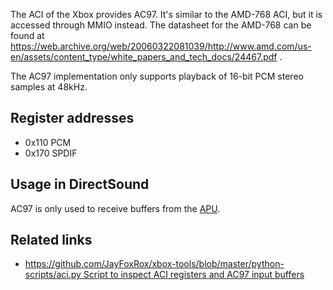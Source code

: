 The ACI of the Xbox provides AC97.
It's similar to the AMD-768 ACI, but it is accessed through MMIO instead. The datasheet for the AMD-768 can be found at https://web.archive.org/web/20060322081039/http://www.amd.com/us-en/assets/content_type/white_papers_and_tech_docs/24467.pdf .

The AC97 implementation only supports playback of 16-bit PCM stereo samples at 48kHz{{FIXME|reason=Not confirmed, but very likely}}.

== Register addresses ==

* 0x110 PCM
* 0x170 SPDIF

== Usage in DirectSound ==

AC97 is only used to receive buffers from the [[APU]].
{{FIXME|reason=I know more about this, but too lazy to write it down; JayFoxRox}}

== Related links ==

* [[https://github.com/JayFoxRox/xbox-tools/blob/master/python-scripts/aci.py Script to inspect ACI registers and AC97 input buffers]]